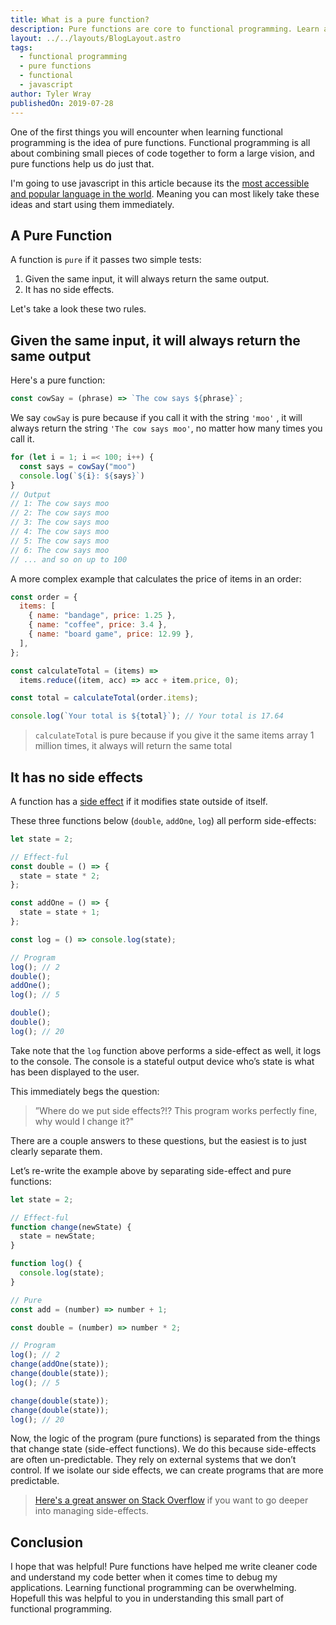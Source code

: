 ```yaml
---
title: What is a pure function?
description: Pure functions are core to functional programming. Learn about what they are, why they're useful, and how to use them to improve code readability.
layout: ../../layouts/BlogLayout.astro
tags:
  - functional programming
  - pure functions
  - functional
  - javascript
author: Tyler Wray
publishedOn: 2019-07-28
---
```



<Hero
  image={tools}
  alt="Garage Tool Set"
  creditUrl="https://unsplash.com/photos/IClZBVw5W5A"
  creditName="Todd Quackenbush"
/>

One of the first things you will encounter when learning functional programming is the idea of pure functions. Functional programming is all about combining small pieces of code together to form a large vision, and pure functions help us do just that.

I'm going to use javascript in this article because its the [most accessible and popular language in the world](https://insights.stackoverflow.com/survey/2019#technology-_-programming-scripting-and-markup-languages). Meaning you can most likely take these ideas and start using them immediately.

## A Pure Function

A function is `pure` if it passes two simple tests:

1. Given the same input, it will always return the same output.
2. It has no side effects.

Let's take a look these two rules.

## Given the same input, it will always return the same output

Here's a pure function:

```js
const cowSay = (phrase) => `The cow says ${phrase}`;
```

We say `cowSay` is pure because if you call it with the string `'moo'` , it will always return the string `'The cow says moo'`, no matter how many times you call it.

```js
for (let i = 1; i =< 100; i++) {
  const says = cowSay("moo")
  console.log(`${i}: ${says}`)
}
// Output
// 1: The cow says moo
// 2: The cow says moo
// 3: The cow says moo
// 4: The cow says moo
// 5: The cow says moo
// 6: The cow says moo
// ... and so on up to 100
```

A more complex example that calculates the price of items in an order:

```js highlight={9-10}
const order = {
  items: [
    { name: "bandage", price: 1.25 },
    { name: "coffee", price: 3.4 },
    { name: "board game", price: 12.99 },
  ],
};

const calculateTotal = (items) =>
  items.reduce((item, acc) => acc + item.price, 0);

const total = calculateTotal(order.items);

console.log(`Your total is ${total}`); // Your total is 17.64
```

> `calculateTotal` is pure because if you give it the same items array
> 1 million times, it always will return the same total

## It has no side effects

A function has a [side effect](<https://en.wikipedia.org/wiki/Side_effect_(computer_science)>) if it modifies state outside of itself.

These three functions below (`double`, `addOne`, `log`) all perform side-effects:

```js
let state = 2;

// Effect-ful
const double = () => {
  state = state * 2;
};

const addOne = () => {
  state = state + 1;
};

const log = () => console.log(state);

// Program
log(); // 2
double();
addOne();
log(); // 5

double();
double();
log(); // 20
```

Take note that the `log` function above performs a side-effect as well, it logs to the console. The console is a stateful output device who’s state is what has been displayed to the user.

This immediately begs the question:

> ”Where do we put side effects?!? This program works perfectly fine, why would I change it?"

There are a couple answers to these questions, but the easiest is to just clearly separate them.

Let’s re-write the example above by separating side-effect and pure functions:

```js
let state = 2;

// Effect-ful
function change(newState) {
  state = newState;
}

function log() {
  console.log(state);
}

// Pure
const add = (number) => number + 1;

const double = (number) => number * 2;

// Program
log(); // 2
change(addOne(state));
change(double(state));
log(); // 5

change(double(state));
change(double(state));
log(); // 20
```

Now, the logic of the program (pure functions) is separated from the things that change state (side-effect functions). We do this because side-effects are often un-predictable. They rely on external systems that we don’t control. If we isolate our side effects, we can create programs that are more predictable.

> [Here's a great answer on Stack Overflow](https://stackoverflow.com/a/18173877/6216456) if you want to go deeper into managing side-effects.

## Conclusion

I hope that was helpful! Pure functions have helped me write cleaner code and understand my code better when it comes time to debug my applications. Learning functional programming can be overwhelming. Hopefull this was helpful to you in understanding this small part of functional programming.
